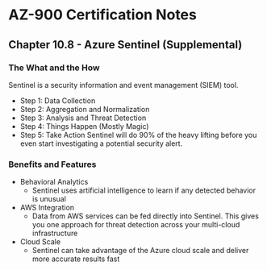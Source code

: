 # AZ-900 Certification Notes
## Chapter 10.8 - Azure Sentinel (Supplemental)

### The What and the How
Sentinel is a security information and event management (SIEM) tool.
* Step 1: Data Collection
* Step 2: Aggregation and Normalization
* Step 3: Analysis and Threat Detection
* Step 4: Things Happen (Mostly Magic)
* Step 5: Take Action
Sentinel will do 90% of the heavy lifting before you even start investigating a potential security alert.

### Benefits and Features
* Behavioral Analytics
	* Sentinel uses artificial intelligence to learn if any detected behavior is unusual
* AWS Integration
	* Data from AWS services can be fed directly into Sentinel. This gives you one approach for threat detection across your multi-cloud infrastructure
* Cloud Scale
	* Sentinel can take advantage of the Azure cloud scale and deliver more accurate results fast